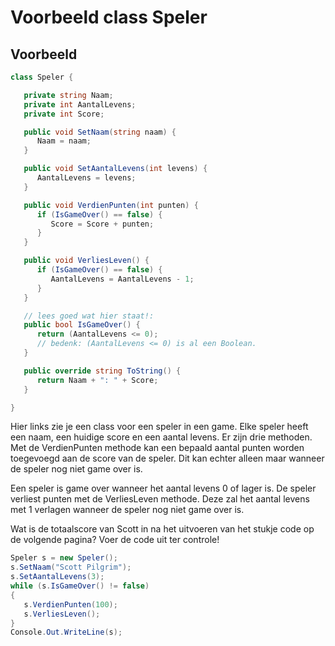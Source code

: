 # Voorbeeld class Speler

## Voorbeeld

```cs
class Speler {

   private string Naam;
   private int AantalLevens;
   private int Score;

   public void SetNaam(string naam) {
      Naam = naam;
   }

   public void SetAantalLevens(int levens) {
      AantalLevens = levens;
   }

   public void VerdienPunten(int punten) {
      if (IsGameOver() == false) {
         Score = Score + punten;
      }
   }

   public void VerliesLeven() {
      if (IsGameOver() == false) {
         AantalLevens = AantalLevens - 1;
      }
   }

   // lees goed wat hier staat!:
   public bool IsGameOver() {
      return (AantalLevens <= 0);  
	  // bedenk: (AantalLevens <= 0) is al een Boolean.
   }

   public override string ToString() {
      return Naam + ": " + Score;
   }

}
```

Hier links zie je een class voor een speler in een game. Elke speler heeft een naam, een huidige score en een aantal levens. Er zijn drie methoden. Met de VerdienPunten methode kan een bepaald aantal punten worden toegevoegd aan de score van de speler. Dit kan echter alleen maar wanneer de speler nog niet game over is.

Een speler is game over wanneer het aantal levens 0 of lager is. De speler verliest punten met de VerliesLeven methode. Deze zal het aantal levens met 1 verlagen wanneer de speler nog niet game over is.

Wat is de totaalscore van Scott in na het uitvoeren van het stukje code op de volgende pagina? Voer de code uit ter controle!

```cs
Speler s = new Speler();
s.SetNaam("Scott Pilgrim");
s.SetAantalLevens(3);
while (s.IsGameOver() != false)
{
   s.VerdienPunten(100);
   s.VerliesLeven();
}
Console.Out.WriteLine(s);
```
